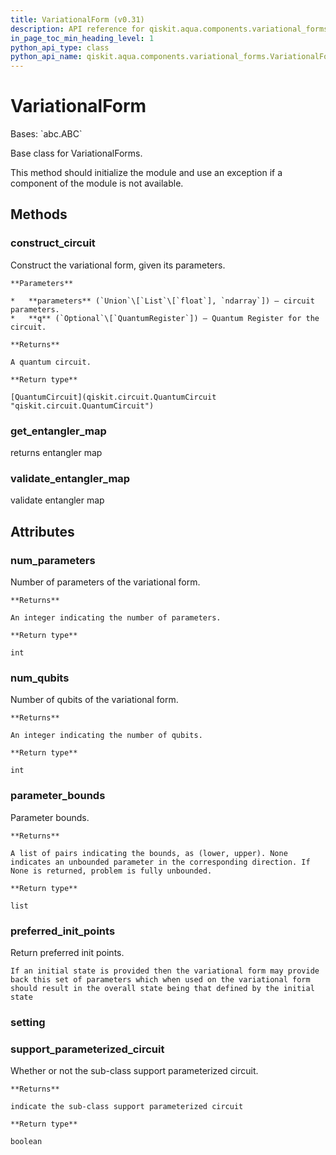 ```yaml
---
title: VariationalForm (v0.31)
description: API reference for qiskit.aqua.components.variational_forms.VariationalForm in qiskit v0.31
in_page_toc_min_heading_level: 1
python_api_type: class
python_api_name: qiskit.aqua.components.variational_forms.VariationalForm
---
```


# VariationalForm

<Class id="qiskit.aqua.components.variational_forms.VariationalForm" isDedicatedPage={true} github="https://github.com/qiskit-community/qiskit-aqua/tree/stable/0.9/qiskit/aqua/components/variational_forms/variational_form.py" signature="VariationalForm" modifiers="class">
  Bases: `abc.ABC`

  Base class for VariationalForms.

  This method should initialize the module and use an exception if a component of the module is not available.

  ## Methods

  <span id="qiskit-aqua-components-variational-forms-variationalform-construct-circuit" />

  ### construct\_circuit

  <Function id="qiskit.aqua.components.variational_forms.VariationalForm.construct_circuit" signature="VariationalForm.construct_circuit(parameters, q=None)" modifiers="abstract">
    Construct the variational form, given its parameters.

    **Parameters**

    *   **parameters** (`Union`\[`List`\[`float`], `ndarray`]) – circuit parameters.
    *   **q** (`Optional`\[`QuantumRegister`]) – Quantum Register for the circuit.

    **Returns**

    A quantum circuit.

    **Return type**

    [QuantumCircuit](qiskit.circuit.QuantumCircuit "qiskit.circuit.QuantumCircuit")
  </Function>

  <span id="qiskit-aqua-components-variational-forms-variationalform-get-entangler-map" />

  ### get\_entangler\_map

  <Function id="qiskit.aqua.components.variational_forms.VariationalForm.get_entangler_map" signature="VariationalForm.get_entangler_map(map_type, num_qubits, offset=0)" modifiers="static">
    returns entangler map
  </Function>

  <span id="qiskit-aqua-components-variational-forms-variationalform-validate-entangler-map" />

  ### validate\_entangler\_map

  <Function id="qiskit.aqua.components.variational_forms.VariationalForm.validate_entangler_map" signature="VariationalForm.validate_entangler_map(entangler_map, num_qubits)" modifiers="static">
    validate entangler map
  </Function>

  ## Attributes

  ### num\_parameters

  <Attribute id="qiskit.aqua.components.variational_forms.VariationalForm.num_parameters">
    Number of parameters of the variational form.

    **Returns**

    An integer indicating the number of parameters.

    **Return type**

    int
  </Attribute>

  ### num\_qubits

  <Attribute id="qiskit.aqua.components.variational_forms.VariationalForm.num_qubits">
    Number of qubits of the variational form.

    **Returns**

    An integer indicating the number of qubits.

    **Return type**

    int
  </Attribute>

  ### parameter\_bounds

  <Attribute id="qiskit.aqua.components.variational_forms.VariationalForm.parameter_bounds">
    Parameter bounds.

    **Returns**

    A list of pairs indicating the bounds, as (lower, upper). None indicates an unbounded parameter in the corresponding direction. If None is returned, problem is fully unbounded.

    **Return type**

    list
  </Attribute>

  ### preferred\_init\_points

  <Attribute id="qiskit.aqua.components.variational_forms.VariationalForm.preferred_init_points">
    Return preferred init points.

    If an initial state is provided then the variational form may provide back this set of parameters which when used on the variational form should result in the overall state being that defined by the initial state
  </Attribute>

  ### setting

  <Attribute id="qiskit.aqua.components.variational_forms.VariationalForm.setting" />

  ### support\_parameterized\_circuit

  <Attribute id="qiskit.aqua.components.variational_forms.VariationalForm.support_parameterized_circuit">
    Whether or not the sub-class support parameterized circuit.

    **Returns**

    indicate the sub-class support parameterized circuit

    **Return type**

    boolean
  </Attribute>
</Class>

